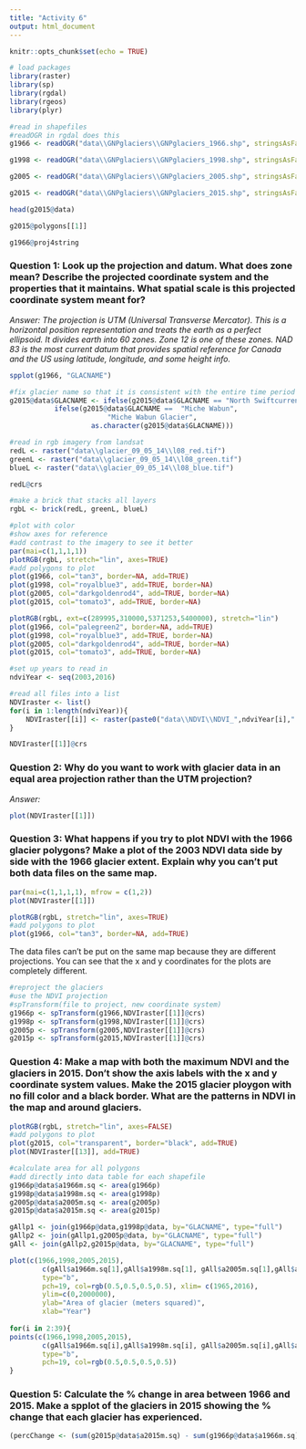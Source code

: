 ```yaml
---
title: "Activity 6"
output: html_document
---
```


```r
knitr::opts_chunk$set(echo = TRUE)
```

```r
# load packages
library(raster)
library(sp)
library(rgdal)
library(rgeos)
library(plyr)
```


```r
#read in shapefiles
#readOGR in rgdal does this
g1966 <- readOGR("data\\GNPglaciers\\GNPglaciers_1966.shp", stringsAsFactors = T)

g1998 <- readOGR("data\\GNPglaciers\\GNPglaciers_1998.shp", stringsAsFactors = T)

g2005 <- readOGR("data\\GNPglaciers\\GNPglaciers_2005.shp", stringsAsFactors = T)

g2015 <- readOGR("data\\GNPglaciers\\GNPglaciers_2015.shp", stringsAsFactors = T)
```

```r
head(g2015@data)
```


```r
g2015@polygons[[1]]
```

```r
g1966@proj4string
```

### Question 1: Look up the projection and datum. What does zone mean? Describe the projected coordinate system and the properties that it maintains. What spatial scale is this projected coordinate system meant for?
*Answer: The projection is UTM (Universal Transverse Mercator). This is a horizontal position representation and treats the earth as a perfect ellipsoid. It divides earth into 60 zones. Zone 12 is one of these zones. NAD 83 is the most current datum that provides spatial reference for Canada and the US using latitude, longitude, and some height info.*

```r
spplot(g1966, "GLACNAME")
```

```r
#fix glacier name so that it is consistent with the entire time period
g2015@data$GLACNAME <- ifelse(g2015@data$GLACNAME == "North Swiftcurrent Glacier", "N. Swiftcurrent Glacier",
           ifelse(g2015@data$GLACNAME ==  "Miche Wabun", 
                        "Miche Wabun Glacier",
                    as.character(g2015@data$GLACNAME)))
```

```r
#read in rgb imagery from landsat
redL <- raster("data\\glacier_09_05_14\\l08_red.tif")
greenL <- raster("data\\glacier_09_05_14\\l08_green.tif")
blueL <- raster("data\\glacier_09_05_14\\l08_blue.tif")
```


```r
redL@crs
```

```r
#make a brick that stacks all layers
rgbL <- brick(redL, greenL, blueL)
```

```r
#plot with color
#show axes for reference
#add contrast to the imagery to see it better
par(mai=c(1,1,1,1))
plotRGB(rgbL, stretch="lin", axes=TRUE)
#add polygons to plot
plot(g1966, col="tan3", border=NA, add=TRUE)
plot(g1998, col="royalblue3", add=TRUE, border=NA)
plot(g2005, col="darkgoldenrod4", add=TRUE, border=NA)
plot(g2015, col="tomato3", add=TRUE, border=NA)
```

```r
plotRGB(rgbL, ext=c(289995,310000,5371253,5400000), stretch="lin")
plot(g1966, col="palegreen2", border=NA, add=TRUE)
plot(g1998, col="royalblue3", add=TRUE, border=NA)
plot(g2005, col="darkgoldenrod4", add=TRUE, border=NA)
plot(g2015, col="tomato3", add=TRUE, border=NA)
```

```r
#set up years to read in
ndviYear <- seq(2003,2016)

#read all files into a list
NDVIraster <- list() 
for(i in 1:length(ndviYear)){
    NDVIraster[[i]] <- raster(paste0("data\\NDVI\\NDVI_",ndviYear[i],".tif"))
}
```

```r
NDVIraster[[1]]@crs
```

### Question 2: Why do you want to work with glacier data in an equal area projection rather than the UTM projection?
*Answer: *


```r
plot(NDVIraster[[1]])
```

### Question 3: What happens if you try to plot NDVI with the 1966 glacier polygons? Make a plot of the 2003 NDVI data side by side with the 1966 glacier extent. Explain why you can't put both data files on the same map.

```r
par(mai=c(1,1,1,1), mfrow = c(1,2))
plot(NDVIraster[[1]])

plotRGB(rgbL, stretch="lin", axes=TRUE)
#add polygons to plot
plot(g1966, col="tan3", border=NA, add=TRUE)
```
The data files can't be put on the same map because they are different projections. You can see that the x and y coordinates for the plots are completely different.



```r
#reproject the glaciers
#use the NDVI projection
#spTransform(file to project, new coordinate system)
g1966p <- spTransform(g1966,NDVIraster[[1]]@crs)
g1998p <- spTransform(g1998,NDVIraster[[1]]@crs)
g2005p <- spTransform(g2005,NDVIraster[[1]]@crs)
g2015p <- spTransform(g2015,NDVIraster[[1]]@crs)
```

### Question 4: Make a map with both the maximum NDVI and the glaciers in 2015. Don't show the axis labels with the x and y coordinate system values. Make the 2015 glacier ploygon with no fill color and a black border. What are the patterns in NDVI in the map and around glaciers.

```r
plotRGB(rgbL, stretch="lin", axes=FALSE)
#add polygons to plot
plot(g2015, col="transparent", border="black", add=TRUE)
plot(NDVIraster[[13]], add=TRUE)
```

```r
#calculate area for all polygons
#add directly into data table for each shapefile
g1966p@data$a1966m.sq <- area(g1966p)
g1998p@data$a1998m.sq <- area(g1998p)
g2005p@data$a2005m.sq <- area(g2005p)
g2015p@data$a2015m.sq <- area(g2015p)
```

```r
gAllp1 <- join(g1966p@data,g1998p@data, by="GLACNAME", type="full")
gAllp2 <- join(gAllp1,g2005p@data, by="GLACNAME", type="full")
gAll <- join(gAllp2,g2015p@data, by="GLACNAME", type="full")
```

```r
plot(c(1966,1998,2005,2015), 
        c(gAll$a1966m.sq[1],gAll$a1998m.sq[1], gAll$a2005m.sq[1],gAll$a2015m.sq[1]),
        type="b", 
        pch=19, col=rgb(0.5,0.5,0.5,0.5), xlim= c(1965,2016),
        ylim=c(0,2000000),
        ylab="Area of glacier (meters squared)",
        xlab="Year")
        
for(i in 2:39){
points(c(1966,1998,2005,2015), 
        c(gAll$a1966m.sq[i],gAll$a1998m.sq[i], gAll$a2005m.sq[i],gAll$a2015m.sq[i]),
        type="b", 
        pch=19, col=rgb(0.5,0.5,0.5,0.5))
}
```

### Question 5: Calculate the % change in area between 1966 and 2015. Make a spplot of the glaciers in 2015 showing the % change that each glacier has experienced.

```r
(percChange <- (sum(g2015p@data$a2015m.sq) - sum(g1966p@data$a1966m.sq))/sum(g2015p@data$a2015m.sq))
```






